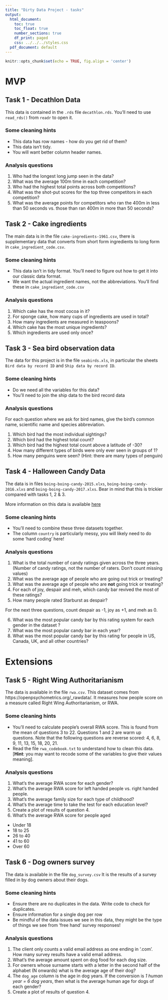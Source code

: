 ```yaml
---
title: "Dirty Data Project - tasks"
output:
  html_document:
    toc: true
    toc_float: true
    number_sections: true
    df_print: paged
    css: ../../../styles.css
  pdf_document: default
---
```


```r
knitr::opts_chunk$set(echo = TRUE, fig.align = 'center')
```


# MVP

## Task 1 - Decathlon Data

This data is contained in the `.rds` file `decathlon.rds`. You'll need to use `read_rds()` from `readr` to open it.

### Some cleaning hints

- This data has row names - how do you get rid of them?
- This data isn't tidy.
- You will want better column header names.

### Analysis questions

1. Who had the longest long jump seen in the data?
2. What was the average 100m time in each competition?
3. Who had the highest total points across both competitions?
4. What was the shot-put scores for the top three competitors in each competition?
5. What was the average points for competitors who ran the 400m in less than 50 seconds vs. those than ran 400m in more than 50 seconds?

## Task 2 - Cake ingredients

The main data is in the file `cake-ingredients-1961.csv`, there is supplementary data that converts from short form ingredients to long form in `cake_ingredient_code.csv`.

### Some cleaning hints

- This data isn't in tidy format. You'll need to figure out how to get it into our classic data format.
- We want the actual ingredient names, not the abbreviations. You'll find these in `cake_ingredient_code.csv`

### Analysis questions

1. Which cake has the most cocoa in it?
2. For sponge cake, how many cups of ingredients are used in total?
3. How many ingredients are measured in teaspoons?
4. Which cake has the most unique ingredients?
5. Which ingredients are used only once?

## Task 3 - Sea bird observation data

The data for this project is in the file `seabirds.xls`, in particular the sheets `Bird data by record ID` and `Ship data by record ID`. 

### Some cleaning hints

- Do we need all the variables for this data?
- You'll need to join the ship data to the bird record data

### Analysis questions

For each question where we ask for bird names, give the bird's common name, scientific name and species abbreviation.

1. Which bird had the most individual sightings?
2. Which bird had the highest total count?
3. Which bird had the highest total count above a latitude of -30?
4. How many different types of birds were only ever seen in groups of 1?
5. How many penguins were seen? (Hint: there are many types of penguin)

## Task 4 - Halloween Candy Data

The data is in files `boing-boing-candy-2015.xlxs`, `boing-boing-candy-2016.xlxs` and `boing-boing-candy-2017.xlxs`. Bear in mind that this is trickier compared with tasks 1, 2 & 3. 

More information on this data is available [here](https://www.scq.ubc.ca/so-much-candy-data-seriously/)

### Some cleaning hints

- You'll need to combine these three datasets together.
- The column `country` is particularly messy, you will likely need to do some 'hard coding' here!

### Analysis questions

1. What is the total number of candy ratings given across the three years. (Number of candy ratings, not the number of raters. Don't count missing values)
2. What was the average age of people who are going out trick or treating?
3. What was the average age of people who are **not** going trick or treating?
4. For each of joy, despair and meh, which candy bar revived the most of these ratings?
5. How many people rated Starburst as despair?

For the next three questions, count despair as -1, joy as +1, and meh as 0.

6. What was the most popular candy bar by this rating system for each gender in the dataset ?
7. What was the most popular candy bar in each year?
8. What was the most popular candy bar by this rating for people in US, Canada, UK, and all other countries?

# Extensions

## Task 5 - Right Wing Authoritarianism

The data is available in the file `rwa.csv`. This dataset comes from https://openpsychometrics.org/_rawdata/. It measures how people score on a measure called Right Wing Authoritarianism, or RWA.

### Some cleaning hints

- You'll need to calculate people's overall RWA score. This is found from the mean of questions 3 to 22. Questions 1 and 2 are warm up questions. Note that the following questions are reverse scored: 4, 6, 8, 9, 11, 13, 15, 18, 20, 21.
- Read the file `rwa_codebook.txt` to understand how to clean this data. [**Hint**: you may want to recode some of the variables to give their values meaning]. 

### Analysis questions

1. What's the average RWA score for each gender?
2. What's the average RWA score for left handed people vs. right handed people.
3. What's the average family size for each type of childhood?
4. What's the average time to take the test for each education level?
5. Create a plot of results of question 4. 
6. What's the average RWA score for people aged
  - Under 18
  - 18 to 25
  - 26 to 40
  - 41 to 60
  - Over 60

## Task 6 - Dog owners survey

The data is available in the file `dog_survey.csv` It is the results of a survey filled in by dog owners about their dogs. 

### Some cleaning hints

- Ensure there are no duplicates in the data. Write code to check for duplicates. 
- Ensure information for a single dog per row 
- Be mindful of the data issues we see in this data, they might be the type of things we see from 'free hand' survey responses!

### Analysis questions

1. The client only counts a valid email address as one ending in '.com'. How many survey results have a valid email address. 
2. What's the average amount spent on dog food for each dog size. 
3. For owners whose surname starts with a letter in the second half of the alphabet (N onwards) what is the average age of their dog?
4. The `dog_age` column is the age in dog years. If the conversion is *1 human year = 6 dog years*, then what is the average human age for dogs of each gender?
5. Create a plot of results of question 4.




